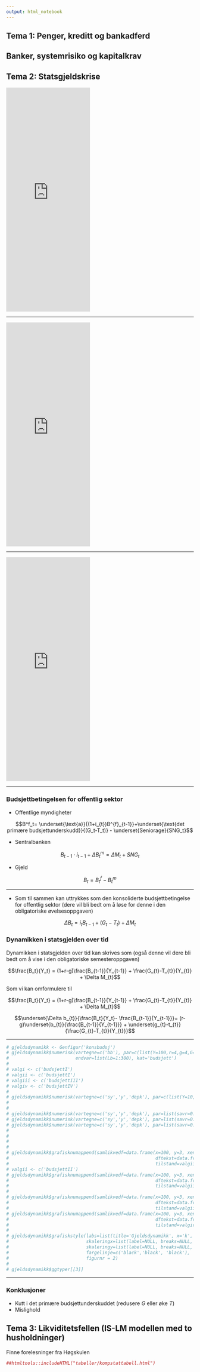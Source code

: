 ```yaml
---
output: html_notebook
---
```


## Tema 1: Penger, kreditt og bankadferd
<!--
<iframe width="200" height="200" src="https://www.youtube.com/embed/O7pnjzCuSv8"> </iframe>
Starter med dette i uke
-->

## Banker, systemrisiko og kapitalkrav

## Tema 2:  Statsgjeldskrise

<iframe src="https://www.nationaldebtclocks.org/debtclock/unitedstates" frameborder="0"  height="600" width="225">
  <p>Your browser does not support iframes.</p>
</iframe>

---

<iframe src="https://www.nationaldebtclocks.org/debtclock/greece" frameborder="0"  height="600" width="225">
  <p>Your browser does not support iframes.</p>
</iframe>

---

<iframe src="https://www.nationaldebtclocks.org/debtclock/japan" frameborder="0"  height="600" width="225">
  <p>Your browser does not support iframes.</p>
</iframe>

---

### Budsjettbetingelsen for offentlig sektor

- Offentlige myndigheter

$$B^f_t= \underset{\text{a}}{(1+i_{t})B^{f}_{t-1}}+\underset{\text{det primære budsjettunderskudd}}{(G_t-T_t)} - \underset{Seniorage}{SNG_t}$$



- Sentralbanken

$$ B_{t-1}\cdot i_{t-1} + \Delta B_{t}^{m} = \Delta M_{t} + SNG_{t}$$

- Gjeld

$$B_{t} = B_{t}^{f} - B_{t}^{m}$$

---

- Som til sammen kan uttrykkes som den konsoliderte budsjettbetingelse for offentlig sektor (dere vil bli bedt om å løse for denne i den obligatoriske øvelsesoppgaven)

$$\Delta B_t = i_{t}B_{t-1}+{(G_t-T_t)}  + \Delta M_{t}$$

### Dynamikken i statsgjelden over tid 
Dynamikken i statsgjelden over tid kan skrives som (også denne vil dere bli bedt om å vise i den obligatoriske semesteroppgaven)

$$\frac{B_t}{Y_t} = (1+r-g)\frac{B_{t-1}}{Y_{t-1}} + \frac{G_{t}-T_{t}}{Y_{t}} + \Delta M_{t}$$

Som vi kan omformulere til

$$\frac{B_t}{Y_t} = (1+r-g)\frac{B_{t-1}}{Y_{t-1}} + \frac{G_{t}-T_{t}}{Y_{t}} + \Delta M_{t}$$

$$\underset{\Delta b_{t}}{\frac{B_t}{Y_t}- \frac{B_{t-1}}{Y_{t-1}}}= (r-g)\underset{b_{t}}{\frac{B_{t-1}}{Y_{t-1}}} + \underset{g_{t}-t_{t}}{\frac{G_{t}-T_{t}}{Y_{t}}}$$

---



```r
# gjeldsdynamikk <- Genfigur('konsbudsj')
# gjeldsdynamikk$numerisk(vartegne=c('bb'), par=c(list(Y=100,r=4,g=4,G=100,T=100)),
#                         endvar=list(Lb=1:300), kat='budsjett')
# 
# valgi <- c('budsjettI')
# valgii <- c('budsjettI')
# valgiii <- c('budsjettIII')
# valgiv <- c('budsjettIV')
# 
# gjeldsdynamikk$numerisk(vartegne=c('sy','y','depk'), par=c(list(Y=10,r=4,g=4,G=10,T=5)), endvar=list(Lb=44:50) ,kat=valgi)
# 
# 
# gjeldsdynamikk$numerisk(vartegne=c('sy','y','depk'), par=list(savr=0.5, alpha=0.5, n=0.01, gamma=0.04), endvar=list(k=1:200) ,kat=valgii)
# gjeldsdynamikk$numerisk(vartegne=c('sy','y','depk'), par=list(savr=0.5, alpha=0.5, n=0.01, gamma=0.04), endvar=list(k=1:200) ,kat=valgiii)
# gjeldsdynamikk$numerisk(vartegne=c('sy','y','depk'), par=list(savr=0.5, alpha=0.5, n=0.01, gamma=0.04), endvar=list(k=1:200) ,kat=valgiv)
# 
# 
# 
# 
# gjeldsdynamikk$grafisknumappend(samlikvedf=data.frame(x=100, y=3, xend=100, yend=3),
#                                                       dftekst=data.frame(x=10,y=10,kurve='abc',farge='red'),
#                                                       tilstand=valgiii)
# valgii <- c('budsjettII')
# gjeldsdynamikk$grafisknumappend(samlikvedf=data.frame(x=100, y=3, xend=100, yend=3),
#                                                       dftekst=data.frame(x=10,y=10,kurve='abc',farge='red'),
#                                                       tilstand=valgiii)
# 
# gjeldsdynamikk$grafisknumappend(samlikvedf=data.frame(x=100, y=3, xend=100, yend=3),
#                                                       dftekst=data.frame(x=10,y=10,kurve='abc',farge='red'),
#                                                       tilstand=valgiii)
# gjeldsdynamikk$grafisknumappend(samlikvedf=data.frame(x=100, y=3, xend=100, yend=3),
#                                                       dftekst=data.frame(x=10,y=10,kurve='abc',farge='red'),
#                                                       tilstand=valgiv)
# 
# gjeldsdynamikk$grafiskstyle(labs=list(title='Gjeldsdynamikk', x='k', y='y'),
#                             skaleringx=list(label=NULL, breaks=NULL, limits=NULL),
#                             skaleringy=list(label=NULL, breaks=NULL, limits=NULL),
#                             fargelinje=c('black','black', 'black'),
#                             figurnr = 2)
# 
# gjeldsdynamikk$ggtyper[[3]]
```


----

### Konklusjoner

- Kutt i det primære budsjettunderskuddet (redusere $G$ eller øke $T$)
- Mislighold

## Tema 3:  Likviditetsfellen (IS-LM modellen med to husholdninger)
Finne forelesninger fra Høgskulen

<!--
Statsgjeld
Budsjettlikningen for offentlig sektor
Sentralbanken:
B^m_t -1 *i_t-1+(B^m_t- B^m_t -1)=(M0_t- M0_t-1)+ISB_t
Konsolidert
B=B^f-B^m
B= B^sb-B^m 
 (1+t_t)( B -B^sb)-1+(G_t-T_t)- (B^sb_t -1 *i_t-1+(B^sb_t- B^sb_t -1)-(M0_t-M0_t-1))
B =(1-i_t-1) B _t-1+(G_t-T_t)- (M0_t-M0_t-1))
Ser bort fra pengetrykking  (M0_t-M0_t-1))=0 og antar reelle verdier:
B _t=(1-i_t-1)B _t-1+(G_t-T_t)- (M0_t-M0_t-1))
Y_t=A+BY_y-1. B<1 Stable B>1
Y_t = B^p/y_t 
A=Underskudd på budsjettbalansen
(G_t-T_t)/Y_(t)
B = Rentebetalinger
(1+i_t-1)(1+g_t)^t B _t-1/y_t-1
Hvordan komme fram til A og B
Dele på Y_t og for (1-i_t-1) B _t-1*Y_t-1/Y_t-1 Y_t
To/Fire tilfeller
Hvordan unngå statsgjeldskrise?
Kutte i primærbudsjettet (øke T eller redusere G)
Mislighold
Inflasjon
Fordelingskamp
-->

```r
##htmltools::includeHTML("tabeller/kompstattabell.html")
```
